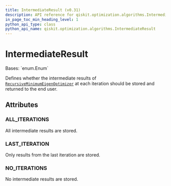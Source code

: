 ```yaml
---
title: IntermediateResult (v0.31)
description: API reference for qiskit.optimization.algorithms.IntermediateResult in qiskit v0.31
in_page_toc_min_heading_level: 1
python_api_type: class
python_api_name: qiskit.optimization.algorithms.IntermediateResult
---
```


# IntermediateResult

<Class id="qiskit.optimization.algorithms.IntermediateResult" isDedicatedPage={true} github="https://github.com/qiskit-community/qiskit-aqua/tree/stable/0.9/qiskit/optimization/algorithms/recursive_minimum_eigen_optimizer.py" signature="IntermediateResult(value)" modifiers="class">
  Bases: `enum.Enum`

  Defines whether the intermediate results of [`RecursiveMinimumEigenOptimizer`](qiskit.optimization.algorithms.RecursiveMinimumEigenOptimizer "qiskit.optimization.algorithms.RecursiveMinimumEigenOptimizer") at each iteration should be stored and returned to the end user.

  ## Attributes

  ### ALL\_ITERATIONS

  <Attribute id="qiskit.optimization.algorithms.IntermediateResult.ALL_ITERATIONS" attributeValue="2">
    All intermediate results are stored.
  </Attribute>

  ### LAST\_ITERATION

  <Attribute id="qiskit.optimization.algorithms.IntermediateResult.LAST_ITERATION" attributeValue="1">
    Only results from the last iteration are stored.
  </Attribute>

  ### NO\_ITERATIONS

  <Attribute id="qiskit.optimization.algorithms.IntermediateResult.NO_ITERATIONS" attributeValue="0">
    No intermediate results are stored.
  </Attribute>
</Class>

